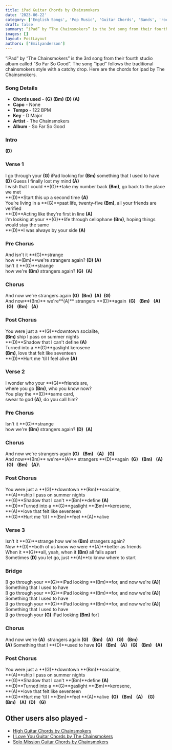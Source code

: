 ```yaml
---
title: iPad Guitar Chords by Chainsmokers
date: '2023-06-22'
category: ['English Songs', 'Pop Music', 'Guitar Chords', 'Bands', 'rock bands']
draft: false
summary: “iPad” by “The Chainsmokers” is the 3rd song from their fourth studio album called “So Far So Good”. The song “ipad” follow the traditional chainsmokers style with a catchy drop. Here are the chords for ipad by The Chainsmokers.
images: []
layout: PostLayout
authors: ['Emilyanderson']
---
```


“iPad” by “The Chainsmokers” is the 3rd song from their fourth studio album called “So Far So Good”. The song “ipad” follows the traditional chainsmokers style with a catchy drop. Here are the chords for ipad by The Chainsmokers.

### Song Details

- **Chords used** - **(G)** **(Bm)** **(D)** **(A)**
- **Capo** - None
- **Tempo** - 122 BPM
- **Key** - D Major
- **Artist** - The Chainsmokers
- **Album** - So Far So Good

### Intro

**(D)**

### Verse 1

I go through your **(G)** iPad looking for **(Bm)** something that I used to have\
**(D)** Guess I finally lost my mind **(A)**\
I wish that I could **(G)**take my number back **(Bm)**, go back to the place we met\
**(D)**Start this up a second time **(A)**\
You’re living in a **(G)**past life, twenty-five **(Bm)**, all your friends are verified\
**(D)**Acting like they're first in line **(A)**\
I'm looking at your **(G)**life through cellophane **(Bm)**, hoping things would stay the same\
**(D)**I was always by your side **(A)**

### Pre Chorus

And isn't it **(G)**strange\
how **(Bm)**we're strangers again? **(D)** **(A)**\
Isn't it **(G)**strange\
how we're **(Bm)** strangers again? **(G)**  **(A)**

### Chorus

And now we're strangers again **(G)**  **(Bm)**  **(A)**  **(G)**\
And now**(Bm)** we'rе**(A)** strangers **(D)**again  **(G)**   **(Bm)**   **(A)**    **(G)**   **(Bm)**   **(A)**

### Post Chorus

You were just a **(G)**downtown socialitе,\
**(Bm)** ship I pass on summer nights\
**(D)**Shadow that I can't define **(A)**\
Turned into a **(G)**gaslight kerosene\
**(Bm)**, love that felt like seventeen\
**(D)**Hurt me 'til I feel alive **(A)**

### Verse 2

I wonder who your **(G)**friends are,\
where you go **(Bm)**, who you know now?\
You play the **(D)**same card,\
swear to god **(A)**, do you call him?

### Pre Chorus

Isn't it **(G)**strange\
how we're **(Bm)** strangers again? **(D)**  **(A)**

### Chorus

And now we're strangers again **(G)**   **(Bm)**   **(A)**   **(G)**\
And now**(Bm)** we're**(A)** strangers **(D)**again  **(G)**   **(Bm)**   **(A)**    **(G)**   **(Bm)**   **(A)**\

### Post Chorus

You were just a **(G)**downtown **(Bm)**socialite,\
**(A)**ship I pass on summer nights\
**(G)**Shadow that I can't **(Bm)**define **(A)**\
**(D)**Turned into a **(G)**gaslight **(Bm)**kerosene,\
**(A)**love that felt like seventeen\
**(G)**Hurt me 'til I **(Bm)**feel **(A)**alive

### Verse 3 

Isn't it **(G)**strange how we're **(Bm)** strangers again?\
Now **(D)**both of us know we were **(A)**better as friends\
When it **(G)**all, yeah, when it **(Bm)** all falls apart\
Sometimes **(D)** you let go, just **(A)**to know where to start

### Bridge

\[I go through your **(G)**iPad looking **(Bm)**for, and now we're **(A)**\]\
Something that I used to have\
\[I go through your **(G)**iPad looking **(Bm)**for, and now we're **(A)**\]\
Something that I used to have\
\[I go through your **(G)**iPad looking **(Bm)**for, and now we're **(A)**\]\
Something that I used to have\
\[I go through your **(G)** iPad looking **(Bm)** for\]

### Chorus

And now we're **(A)**  strangers again **(G)**   **(Bm)**   **(A)**   **(G)**   **(Bm)**\
**(A)** Something that I **(D)**used to have **(G)**   **(Bm)**   **(A)**   **(G)**   **(Bm)**   **(A)**

### Post Chorus

You were just a **(G)**downtown **(Bm)**socialite,\
**(A)**ship I pass on summer nights\
**(G)**Shadow that I can't **(Bm)**define **(A)**\
**(D)**Turned into a **(G)**gaslight **(Bm)**kerosene,\
**(A)**love that felt like seventeen\
**(G)**Hurt me 'til I **(Bm)**feel **(A)**alive  **(G)**   **(Bm)**   **(A)**    **(G)**   **(Bm)**   **(A)**  **(D)**   **(G)**

## Other users also played -

- [High Guitar Chords by Chainsmokers](https://www.chordsco.com/chords/high-guitar-chords-by-chainsmokers)
- [I Love You Guitar Chords by The Chainsmokers](https://www.chordsco.com/chords/i-love-you-guitar-chords-by-the-chainsmokers)
- [Solo Mission Guitar Chords by Chainsmokers](https://www.chordsco.com/chords/solo-mission-guitar-chords-by-chainsmokers)
